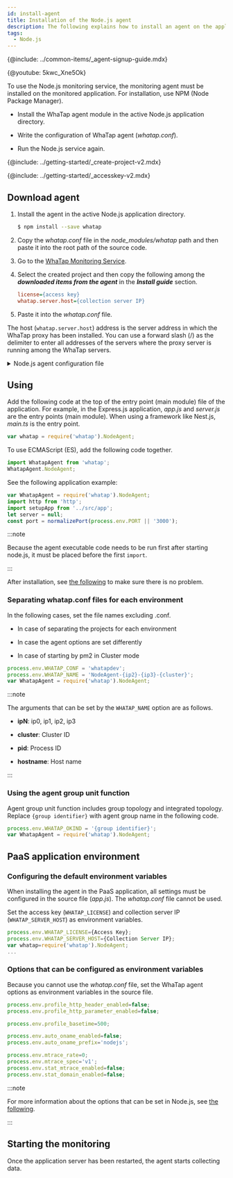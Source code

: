 ```yaml
---
id: install-agent
title: Installation of the Node.js agent
description: The following explains how to install an agent on the application server in the Node.js environment.
tags:
  - Node.js
---
```



{@include: ../common-items/_agent-signup-guide.mdx}   

{@youtube: 5kwc_Xne5Ok}

To use the Node.js monitoring service, the monitoring agent must be installed on the monitored application. For installation, use NPM (Node Package Manager).

-   Install the WhaTap agent module in the active Node.js application directory.

-   Write the configuration of WhaTap agent (_whatap.conf_).

-   Run the Node.js service again.

{@include: ../getting-started/_create-project-v2.mdx} 

{@include: ../getting-started/_accesskey-v2.mdx} 

## Download agent

1.  Install the agent in the active Node.js application directory.

    ```bash
    $ npm install --save whatap
    ```

2.  Copy the _whatap.conf_ file in the _node_modules/whatap_ path and then paste it into the root path of the source code.

3.  Go to the [WhaTap Monitoring Service](https://service.whatap.io).

4.  Select the created project and then copy the following among the **_downloaded items from the agent_** in the **_Install guide_** section.

    ```ini title='Example'
    license={access key}
    whatap.server.host={collection server IP}
    ```

5.  Paste it into the _whatap.conf_ file.

The host (`whatap.server.host`) address is the server address in which the WhaTap proxy has been installed. You can use a forward slash (/) as the delimiter to enter all addresses of the servers where the proxy server is running among the WhaTap servers.

<details>
<summary>Node.js agent configuration file</summary>

The roles of each file that makes up the Node.js monitoring service are as follows:

-   _whatap.conf_: Sample of the agent configuration file. Copy the file and enter the access key.

-   _lib_: Agent and tracer program

-   _README.md_: Guide to the agent installation

-   _package.json_: Configuration file for the NPM module environment

-   _index.js_: Main export declaration file

</details>

## Using

Add the following code at the top of the entry point (main module) file of the application. For example, in the Express.js application, _app.js_ and _server.js_ are the entry points (main module). When using a framework like Nest.js, _main.ts_ is the entry point.

```javascript title='Javascript'
var whatap = require('whatap').NodeAgent;
```

To use ECMAScript (ES), add the following code together.

```javascript title='ES'
import WhatapAgent from 'whatap';
WhatapAgent.NodeAgent;
```

See the following application example:

```javascript
var WhatapAgent = require('whatap').NodeAgent;
import http from 'http';
import setupApp from '../src/app';
let server = null;
const port = normalizePort(process.env.PORT || '3000');
```

:::note

Because the agent executable code needs to be run first after starting node.js, it must be placed before the first `import`.

:::

After installation, see [the following](install-check) to make sure there is no problem.

### Separating whatap.conf files for each environment

In the following cases, set the file names excluding .conf.

-   In case of separating the projects for each environment

-   In case the agent options are set differently

-   In case of starting by pm2 in Cluster mode

```javascript
process.env.WHATAP_CONF = 'whatapdev';
process.env.WHATAP_NAME = 'NodeAgent-{ip2}-{ip3}-{cluster}';
var WhatapAgent = require('whatap').NodeAgent;
```

:::note

The arguments that can be set by the `WHATAP_NAME` option are as follows.

-   **ipN**: ip0, ip1, ip2, ip3

-   **cluster**: Cluster ID

-   **pid**: Process ID

-   **hostname**: Host name

:::

### Using the agent group unit function

Agent group unit function includes group topology and integrated topology. Replace `{group identifier}` with agent group name in the following code.

```javascript
process.env.WHATAP_OKIND = '{group identifier}';
var WhatapAgent = require('whatap').NodeAgent;
```

## PaaS application environment

### Configuring the default environment variables

When installing the agent in the PaaS application, all settings must be configured in the source file (_app.js_). The _whatap.conf_ file cannot be used.

Set the access key (`WHATAP_LICENSE`) and collection server IP (`WHATAP_SERVER_HOST`) as environment variables.

```javascript title='app.js'
process.env.WHATAP_LICENSE={Access Key};
process.env.WHATAP_SERVER_HOST={Collection Server IP};
var whatap=require('whatap').NodeAgent;
...
```

### Options that can be configured as environment variables

Because you cannot use the _whatap.conf_ file, set the WhaTap agent options as environment variables in the source file.

```javascript title='app.js'
process.env.profile_http_header_enabled=false;
process.env.profile_http_parameter_enabled=false;

process.env.profile_basetime=500;

process.env.auto_oname_enabled=false;
process.env.auto_oname_prefix='nodejs';

process.env.mtrace_rate=0;
process.env.mtrace_spec='v1';
process.env.stat_mtrace_enabled=false;
process.env.stat_domain_enabled=false;
```

:::note

For more information about the options that can be set in Node.js, see [the following](set-agent).

:::

## Starting the monitoring

Once the application server has been restarted, the agent starts collecting data.
